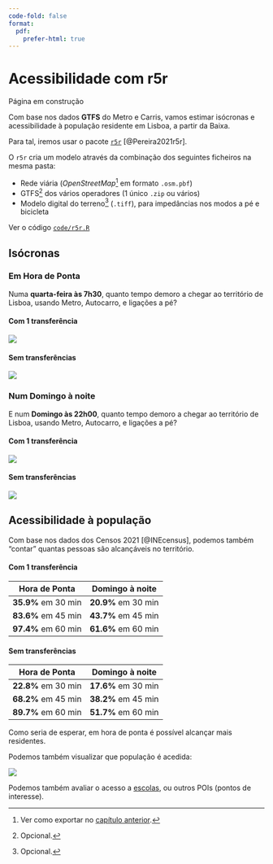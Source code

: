 ```yaml
---
code-fold: false
format:
  pdf:
    prefer-html: true
---
```


# Acessibilidade com r5r

::: callout-warning
Página em construção
:::

Com base nos dados **GTFS** do Metro e Carris, vamos estimar isócronas e acessibilidade à população residente em Lisboa, a partir da Baixa.

Para tal, iremos usar o pacote [`r5r`](https://ipeagit.github.io/r5r/index.html) [@Pereira2021r5r].

O `r5r` cria um modelo através da combinação dos seguintes ficheiros na mesma pasta:

-   Rede viária (*OpenStreetMap*[^r5r-1] em formato `.osm.pbf`)
-   GTFS[^r5r-2] dos vários operadores (1 único `.zip` ou vários)
-   Modelo digital do terreno[^r5r-3] (`.tiff`), para impedâncias nos modos a pé e bicicleta

[^r5r-1]: Ver como exportar no [capítulo anterior](road-networks.qmd#hot-export-tool).

[^r5r-2]: Opcional.

[^r5r-3]: Opcional.

::: callout-note
Ver o código [`code/r5r.R`](https://github.com/rosamfelix/PGmob360/blob/main/code/r5r.R)
:::

## Isócronas

### Em Hora de Ponta

Numa **quarta-feira às 7h30**, quanto tempo demoro a chegar ao território de Lisboa, usando Metro, Autocarro, e ligações a pé?

#### Com 1 transferência

![](images/clipboard-3296605188.png)

#### Sem transferências

![](images/clipboard-3414209318.png)

### Num Domingo à noite

E num **Domingo às 22h00**, quanto tempo demoro a chegar ao território de Lisboa, usando Metro, Autocarro, e ligações a pé?

#### Com 1 transferência

![](images/clipboard-2684296525.png)

#### Sem transferências

![](images/clipboard-647321861.png)

## Acessibilidade à população

Com base nos dados dos Censos 2021 [@INEcensus], podemos também "contar" quantas pessoas são alcançáveis no território.

#### Com 1 transferência

| Hora de Ponta       | Domingo à noite     |
|---------------------|---------------------|
| **35.9%** em 30 min | **20.9%** em 30 min |
| **83.6%** em 45 min | **43.7%** em 45 min |
| **97.4%** em 60 min | **61.6%** em 60 min |

#### Sem transferências

| Hora de Ponta       | Domingo à noite     |
|---------------------|---------------------|
| **22.8%** em 30 min | **17.6%** em 30 min |
| **68.2%** em 45 min | **38.2%** em 45 min |
| **89.7%** em 60 min | **51.7%** em 60 min |

Como seria de esperar, em hora de ponta é possível alcançar mais residentes.

Podemos também visualizar que população é acedida:

![](images/clipboard-3814220531.png)

::: callout-tip
Podemos também avaliar o acesso a [escolas](https://github.com/U-Shift/MQAT/blob/main/geo/SCHOOLS_basicsec.gpkg), ou outros POIs (pontos de interesse).
:::
